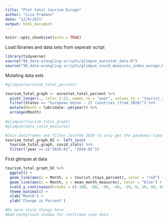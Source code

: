 ```yaml
---
title: "Plot total tourism Europe"
author: "Lisa Pramann"
date: "12/9/2021"
output: html_document
---
```


```r
knitr::opts_chunk$set(echo = TRUE)
```

Load libraries and data sets from seperatr script 
```r
library(tidyverse)
source("98_data-wrangling-scripts/glimpse_eurostat_data.R")
source("98_data-wrangling-scripts/glimpse_covid_measures_index_europe.R") 

```

Mutating data sets  
```r

#glimpse(eurostat_total_percent)

tourism_total_graph <- eurostat_total_percent %>% 
  pivot_longer(., cols= 2:22, names_to = "year", values_to = "tourist_stays_percent") %>% 
  filter(States == "European Union - 27 countries (from 2020)") %>% 
  mutate(Month = lubridate::ym(year)) %>% 
  arrange(Month) 
  
#glimpse(tourism_total_graph)
#glimpse(data_covid_measures)

#Join dataframes and filter Jan/Feb 2020 to only get the pandemic-time-series
tourism_total_graph_02 <- left_join( 
  tourism_total_graph, covid_stats) %>% 
  filter(!year == c("2020-01", "2020-02"))

```

First glimpse at data 
```r

tourism_total_graph_02 %>% 
  ggplot() +
  geom_line(aes(x = Month, y = tourist_stays_percent), color = "red") +
  geom_line(aes(x = Month, y = mean_month_measures), color = "blue") +
  scale_y_continuous(breaks = c(-100, -80, -60, -40, -20, 0, 20, 40, 60, 80, 100)) +
  theme_minimal() + 
  xlab('Month') +
  ylab('Change in Percent')

#Do more style things here 
#Add background shadow for confirmed case data 


```


